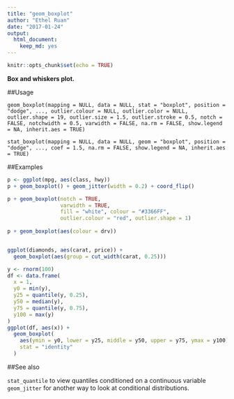 ---
title: "geom_boxplot"
author: "Ethel Ruan"
date: "2017-01-24"
output: 
  html_document: 
    keep_md: yes
---

```{r setup, include=FALSE}
knitr::opts_chunk$set(echo = TRUE)
```


**Box and whiskers plot.**
          

##Usage
```
geom_boxplot(mapping = NULL, data = NULL, stat = "boxplot", position = "dodge", ..., outlier.colour = NULL, outlier.color = NULL, outlier.shape = 19, outlier.size = 1.5, outlier.stroke = 0.5, notch = FALSE, notchwidth = 0.5, varwidth = FALSE, na.rm = FALSE, show.legend = NA, inherit.aes = TRUE)

stat_boxplot(mapping = NULL, data = NULL, geom = "boxplot", position = "dodge", ..., coef = 1.5, na.rm = FALSE, show.legend = NA, inherit.aes = TRUE)
```

##Examples

```{r}
p <- ggplot(mpg, aes(class, hwy))
p + geom_boxplot() + geom_jitter(width = 0.2) + coord_flip()

p + geom_boxplot(notch = TRUE,
                 varwidth = TRUE,
                 fill = "white", colour = "#3366FF",
                 outlier.colour = "red", outlier.shape = 1)
                
p + geom_boxplot(aes(colour = drv))


ggplot(diamonds, aes(carat, price)) +
  geom_boxplot(aes(group = cut_width(carat, 0.25)))

y <- rnorm(100)
df <- data.frame(
  x = 1,
  y0 = min(y),
  y25 = quantile(y, 0.25),
  y50 = median(y),
  y75 = quantile(y, 0.75),
  y100 = max(y)
)
ggplot(df, aes(x)) +
  geom_boxplot(
    aes(ymin = y0, lower = y25, middle = y50, upper = y75, ymax = y100),
    stat = "identity"
  )
```
          

##See also

`stat_quantile` to view quantiles conditioned on a continuous variable
`geom_jitter`  for another way to look at conditional distributions.
